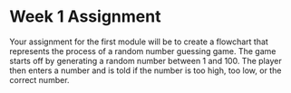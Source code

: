 # Week 1 Assignment

Your assignment for the first module will be to create a flowchart that represents the process of a random number guessing game. The game starts off by generating a random number between 1 and 100. The player then enters a number and is told if the number is too high, too low, or the correct number.